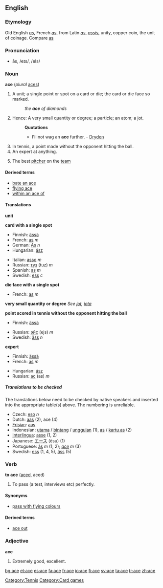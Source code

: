 ==English==

===Etymology===
Old English ''[[as]]'', French ''[[as]]'', from Latin ''[[as]]'', ''[[assis]]'', unity, copper coin, the unit of coinage. Compare [[as]]
[[Category:Tennis]]
===Pronunciation===
*ās, /eɪs/, /eIs/

===Noun===
'''ace''' (''plural'' [[aces]])

#A unit; a single point or spot on a card or die; the card or die face so marked.
#:''the '''ace''' of diamonds''
#Hence: A very small quantity or degree; a particle; an atom; a jot.
#:'''Quotations'''
#:*I'll not wag an '''ace''' further. - [[Dryden]]
#In tennis, a point made without the opponent hitting the ball.
#An expert at anything.
#{{baseball}} The best [[pitcher]] on the [[team]]

====Derived terms====
*[[bate an ace]]
*[[flying ace]]
*[[within an ace of]]

<!--
*'''To bate an ace''', ''(Obsolete):'' to make the least abatement
*'''Within an ace of:''' very near; on the point of - [[W. Irving]]
*'''Flying ace'''
*an '''ace player'''
-->

====Translations====

'''unit'''
{{top}}
{{mid}}
{{bottom}}

'''card with a single spot'''
{{top}}
*Finnish: [[ässä]]
*French: [[as#French|as]] ''m''
*German: [[As#German|As]] ''n''
*Hungarian: [[ász]]
{{mid}}
*Italian: [[asso]] ''m''
*Russian: [[туз]] (tuz) ''m''
*Spanish: [[as#Spanish|as]] ''m''
*Swedish: [[ess]] ''c''
{{bottom}}

'''die face with a single spot'''
{{top}}
*French: [[as#French|as]] ''m''
{{mid}}
{{bottom}}

'''very small quantity or degree'''
''See [[jot]], [[iota]]''

'''point scored in tennis without the opponent hitting the ball'''
{{top}}
*Finnish: [[ässä]]
{{mid}}
*Russian: [[эйс]] (ejs) ''m''
*Swedish: [[äss]] ''n''
{{bottom}}

'''expert'''
{{top}}
*Finnish: [[ässä]]
*French: [[as#French|as]] ''m''
{{mid}}
*Hungarian: [[ász]]
*Russian: [[ас]] (as) ''m''
{{bottom}}

=====Translations to be checked=====

The translations below need to be checked by native speakers and inserted into the appropriate table(s) above.  The numbering is unreliable.

*Czech: [[eso]] ''n''
*Dutch: [[aas]] (2), ace (4)
*[[Frisian]]: [[aas]]
*Indonesian: [[utama]] / [[bintang]] / [[unggul]]an (1), [[as]] / [[kartu as]] (2)
*[[Interlingua]]: [[asse]] (1, 2)
*Japanese: [[エース]] (ēsu) (1)
*Portuguese: [[ás]] ''m'' (1, 2); ''[[ace]]'' ''m'' (3)
*Swedish: [[ess]] (1, 4, 5), [[äss]] (5)

===Verb===
'''to ace''' ([[aced]], aced)

#To pass (a test, interviews etc) perfectly.

====Synonyms====
*[[pass with flying colours]]

====Derived terms====
*[[ace out]]

===Adjective===
'''ace'''<!-- unsure of comparative and superlative forms [[User:Hippietrail|Hippietrail]] 05:51, 9 Mar 2004 (UTC)
Google has hits for both "most ace" and "acest" [[User:Paul G|Paul G]] 17:41, 2 August 2004 (UTC) -->

#{{colloquial}} Extremely good, excellent.

[[Category:Card games]]

[[bg:ace]]
[[et:ace]]
[[es:ace]]
[[fa:ace]]
[[fr:ace]]
[[io:ace]]
[[fi:ace]]
[[sv:ace]]
[[ta:ace]]
[[tr:ace]]
[[zh:ace]]